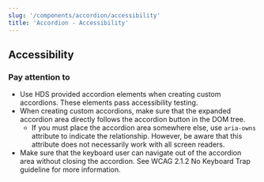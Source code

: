 ```yaml
---
slug: '/components/accordion/accessibility'
title: 'Accordion - Accessibility'
---
```




## Accessibility

### Pay attention to
- Use HDS provided accordion elements when creating custom accordions. These elements pass accessibility testing.
- When creating custom accordions, make sure that the expanded accordion area directly follows the accordion button in the DOM tree.
    - If you must place the accordion area somewhere else, use `aria-owns` attribute to indicate the relationship. However, be aware that this attribute does not necessarily work with all screen readers.
- Make sure that the keyboard user can navigate out of the accordion area without closing the accordion. See <ExternalLink href="https://www.w3.org/TR/WCAG21/#no-keyboard-trap">WCAG 2.1.2 No Keyboard Trap guideline</ExternalLink> for more information.
